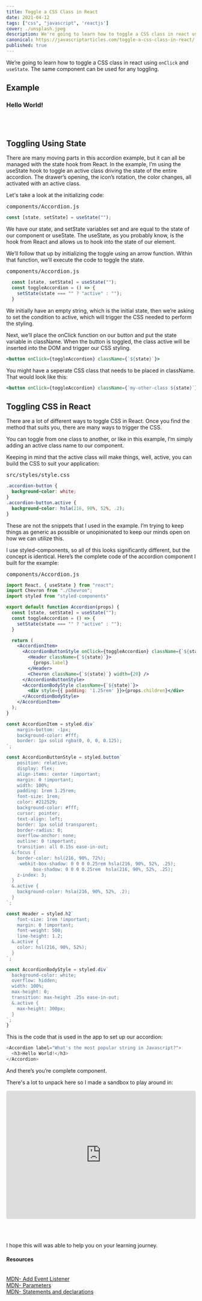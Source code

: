 ```yaml
---
title: Toggle a CSS Class in React
date: 2021-04-12
tags: ["css", "javascript", 'reactjs']
cover: ./unsplash.jpeg
description: We're going to learn how to toggle a CSS class in react using onClick and useState. This same component can be used for any type of toggling.
canonical: https://javascriptarticles.com/toggle-a-css-class-in-react/
published: true
---
```



We’re going to learn how to toggle a CSS class in react using `onClick` and `useState`. The same component can be used for any toggling.

## Example

<Card>
	<Accordion label="What's the most popular string in Javascript?">
          <h3>Hello World!</h3>
  </Accordion>
</Card>

<br />
<br />

## Toggling Using State

There are many moving parts in this accordion example, but it can all be managed with the state hook from React. In the example, I’m using the useState hook to toggle an active class driving the state of the entire accordion. The drawer’s opening, the icon’s rotation, the color changes, all activated with an active class.

Let's take a look at the initializing code:

<pre className="code-title">components/Accordion.js</pre>
```js
const [state, setState] = useState("");
```

We have our state, and setState variables set and are equal to the state of our component or useState. The useState, as you probably know, is the hook from React and allows us to hook into the state of our element.

We’ll follow that up by initializing the toggle using an arrow function. Within that function, we’ll execute the code to toggle the state.

<pre className="code-title">components/Accordion.js</pre>
```js
  const [state, setState] = useState("");
  const toggleAccordion = () => {
    setState(state === "" ? "active" : "");
  }
```

We initially have an empty string, which is the initial state, then we’re asking to set the condition to active, which will trigger the CSS needed to perform the styling.

Next, we’ll place the onClick function on our button and put the state variable in className. When the button is toggled, the class active will be inserted into the DOM and trigger our CSS styling.

```jsx
<button onClick={toggleAccordion} className={`${state}`}>
```

You might have a seperate CSS class that needs to be placed in className. That would look like this:

```jsx
<button onClick={toggleAccordion} className={`my-other-class ${state}`}>
```

## Toggling CSS in React

There are a lot of different ways to toggle CSS in React. Once you find the method that suits you, there are many ways to trigger the CSS.

You can toggle from one class to another, or like in this example, I’m simply adding an active class name to our component.

Keeping in mind that the active class will make things, well, active, you can build the CSS to suit your application:

<pre className="code-title">src/styles/style.css</pre>
```css
.accordion-button {
  background-color: white;
}
.accordion-button.active {
  background-color: hsla(216, 90%, 52%, .2);
}
```

These are not the snippets that I used in the example. I’m trying to keep things as generic as possible or unopinionated to keep our minds open on how we can utilize this.

I use styled-components, so all of this looks significantly different, but the concept is identical. Here’s the complete code of the accordion component I built for the example:

<pre className="code-title">components/Accordion.js</pre>
```jsx
import React, { useState } from "react";
import Chevron from "./Chevron";
import styled from "styled-components"

export default function Accordion(props) {
  const [state, setState] = useState("");
  const toggleAccordion = () => {
    setState(state === "" ? "active" : "");
  }

  return (
    <AccordionItem>
      <AccordionButtonStyle onClick={toggleAccordion} className={`${state}`}>
        <Header className={`${state}`}>
          {props.label}
        </Header>
        <Chevron className={`${state}`} width={20} />
      </AccordionButtonStyle>
      <AccordionBodyStyle className={`${state}`}>
        <div style={{ padding: '1.25rem' }}>{props.children}</div>
      </AccordionBodyStyle>
    </AccordionItem>
  );
}

const AccordionItem = styled.div`
	margin-bottom: -1px;
	background-color: #fff;
	border: 1px solid rgba(0, 0, 0, 0.125);
`;

const AccordionButtonStyle = styled.button`
	position: relative;
	display: flex;
	align-items: center !important;
    margin: 0 !important;
	width: 100%;
	padding: 1rem 1.25rem;
	font-size: 1rem;
	color: #212529;
    background-color: #fff;
    cursor: pointer;
	text-align: left;
	border: 1px solid transparent;
	border-radius: 0;
	overflow-anchor: none;
    outline: 0 !important;
	transition: all 0.15s ease-in-out;
  &:focus {
    border-color: hsl(216, 90%, 72%);
    -webkit-box-shadow: 0 0 0 0.25rem hsla(216, 90%, 52%, .25);
          box-shadow: 0 0 0 0.25rem  hsla(216, 90%, 52%, .25);
    z-index: 3;
  }
  &.active {
    background-color: hsla(216, 90%, 52%, .2);
  }
`;

const Header = styled.h2`
	font-size: 1rem !important;
	margin: 0 !important;
	font-weight: 500;
	line-height: 1.2;
  &.active {
    color: hsl(216, 90%, 52%);
  }
`;

const AccordionBodyStyle = styled.div`
  background-color: white;
  overflow: hidden;
  width: 100%;
  max-height: 0;
  transition: max-height .25s ease-in-out;
  &.active {
    max-height: 300px;
  }
`;
}
```

This is the code that is used in the app to set up our accordion:

```js
<Accordion label="What's the most popular string in Javascript?">
  <h3>Hello World!</h3>
</Accordion>
```

And there’s you’re complete component.

There's a lot to unpack here so I made a sandbox to play around in:

<iframe src="https://codesandbox.io/embed/toggle-css-in-reactjs-0tq79?fontsize=14&hidenavigation=1&theme=dark"
     style="width:100%; height:340px; border:0; border-radius: 4px; overflow:hidden;"
     title="toggle-css-in-reactjs"
     allow="accelerometer; ambient-light-sensor; camera; encrypted-media; geolocation; gyroscope; hid; microphone; midi; payment; usb; vr; xr-spatial-tracking"
     sandbox="allow-forms allow-modals allow-popups allow-presentation allow-same-origin allow-scripts"
   ></iframe>

<br /><br />

I hope this will was able to help you on your learning journey.

<Card>
<h4>Resources</h4>
<br />
<a className="footnote" href="https://developer.mozilla.org/en-US/docs/Web/API/EventTarget/addEventListener">MDN- Add Event Listener</a><br />
<a className="footnote" href="https://developer.mozilla.org/en-US/docs/Glossary/Parameter">MDN- Parameters</a><br />
<a className="footnote" href="https://developer.mozilla.org/en-US/docs/Web/JavaScript/Reference/Statements">MDN- Statements and declarations</a>

</Card>
